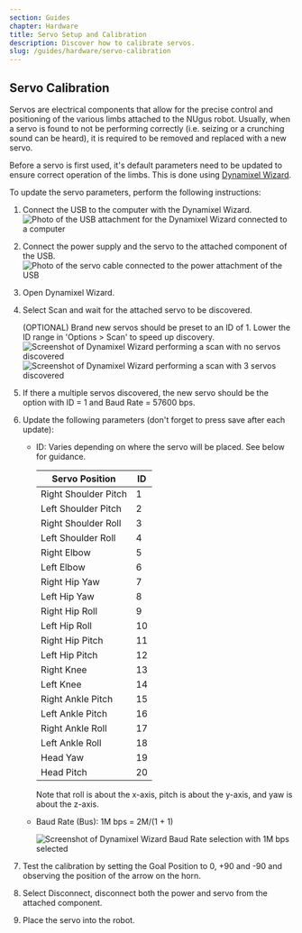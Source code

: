 ```yaml
---
section: Guides
chapter: Hardware
title: Servo Setup and Calibration
description: Discover how to calibrate servos.
slug: /guides/hardware/servo-calibration
---
```


## Servo Calibration

Servos are electrical components that allow for the precise control and positioning of the various limbs attached to the NUgus robot. Usually, when a servo is found to not be performing correctly (i.e. seizing or a crunching sound can be heard), it is required to be removed and replaced with a new servo.

Before a servo is first used, it's default parameters need to be updated to ensure correct operation of the limbs. This is done using [Dynamixel Wizard](https://www.robotis.com/service/download.php?no=1670).

To update the servo parameters, perform the following instructions:

1. Connect the USB to the computer with the Dynamixel Wizard.
   ![Photo of the USB attachment for the Dynamixel Wizard connected to a computer](./images/servo_calibration/usb.jpg)

2. Connect the power supply and the servo to the attached component of the USB.
   ![Photo of the servo cable connected to the power attachment of the USB](./images/servo_calibration/power_supply.jpg)

3. Open Dynamixel Wizard.

4. Select Scan and wait for the attached servo to be discovered.

   (OPTIONAL) Brand new servos should be preset to an ID of 1. Lower the ID range in 'Options > Scan' to speed up discovery.
   ![Screenshot of Dynamixel Wizard performing a scan with no servos discovered](./images/servo_calibration/scan.png)
   ![Screenshot of Dynamixel Wizard performing a scan with 3 servos discovered](./images/servo_calibration/discover.png)

5. If there a multiple servos discovered, the new servo should be the option with ID = 1 and Baud Rate = 57600 bps.

6. Update the following parameters (don't forget to press save after each update):

   - ID: Varies depending on where the servo will be placed. See below for guidance.

     | Servo Position       | ID  |
     | -------------------- | --- |
     | Right Shoulder Pitch | 1   |
     | Left Shoulder Pitch  | 2   |
     | Right Shoulder Roll  | 3   |
     | Left Shoulder Roll   | 4   |
     | Right Elbow          | 5   |
     | Left Elbow           | 6   |
     | Right Hip Yaw        | 7   |
     | Left Hip Yaw         | 8   |
     | Right Hip Roll       | 9   |
     | Left Hip Roll        | 10  |
     | Right Hip Pitch      | 11  |
     | Left Hip Pitch       | 12  |
     | Right Knee           | 13  |
     | Left Knee            | 14  |
     | Right Ankle Pitch    | 15  |
     | Left Ankle Pitch     | 16  |
     | Right Ankle Roll     | 17  |
     | Left Ankle Roll      | 18  |
     | Head Yaw             | 19  |
     | Head Pitch           | 20  |

     Note that roll is about the x-axis, pitch is about the y-axis, and yaw is about the z-axis.

   - Baud Rate (Bus): 1M bps = 2M/(1 + 1)

     ![Screenshot of Dynamixel Wizard Baud Rate selection with 1M bps selected](./images/servo_calibration/update_parameters.png)

7. Test the calibration by setting the Goal Position to 0, +90 and -90 and observing the position of the arrow on the horn.

8. Select Disconnect, disconnect both the power and servo from the attached component.

9. Place the servo into the robot.
